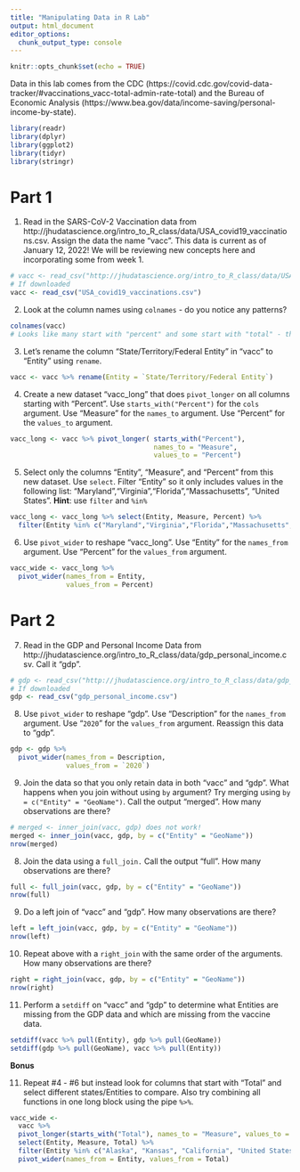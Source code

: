 ```yaml
---
title: "Manipulating Data in R Lab"
output: html_document
editor_options: 
  chunk_output_type: console
---
```


```r
knitr::opts_chunk$set(echo = TRUE)
```

Data in this lab comes from the CDC (https://covid.cdc.gov/covid-data-tracker/#vaccinations_vacc-total-admin-rate-total) and the Bureau of Economic Analysis (https://www.bea.gov/data/income-saving/personal-income-by-state).

```r
library(readr)
library(dplyr)
library(ggplot2)
library(tidyr)
library(stringr)
```

# Part 1

1. Read in the SARS-CoV-2 Vaccination data from http://jhudatascience.org/intro_to_R_class/data/USA_covid19_vaccinations.csv. Assign the data the name "vacc". This data is current as of January 12, 2022! We will be reviewing new concepts here and incorporating some from week 1.

```r
# vacc <- read_csv("http://jhudatascience.org/intro_to_R_class/data/USA_covid19_vaccinations.csv")
# If downloaded
vacc <- read_csv("USA_covid19_vaccinations.csv")
```

2. Look at the column names using `colnames` - do you notice any patterns?

```r
colnames(vacc)
# Looks like many start with "percent" and some start with "total" - this indicates there are different units of measure for these different variables!
```

3. Let's rename the column "State/Territory/Federal Entity" in "vacc" to "Entity" using `rename`.

```r
vacc <- vacc %>% rename(Entity = `State/Territory/Federal Entity`)
```

4. Create a new dataset "vacc_long" that does `pivot_longer` on all columns starting with "Percent". Use `starts_with("Percent")` for the `cols` argument. Use "Measure" for the `names_to` argument. Use "Percent" for the `values_to` argument.

```r
vacc_long <- vacc %>% pivot_longer( starts_with("Percent"),
                                    names_to = "Measure",
                                    values_to = "Percent")
```

5. Select only the columns "Entity", "Measure", and "Percent" from this new dataset. Use `select`. Filter "Entity" so it only includes values in the following list: "Maryland","Virginia","Florida","Massachusetts", "United States". **Hint**: use `filter` and `%in%`

```r
vacc_long <- vacc_long %>% select(Entity, Measure, Percent) %>% 
  filter(Entity %in% c("Maryland","Virginia","Florida","Massachusetts", "United States"))
```

6. Use `pivot_wider` to reshape "vacc_long". Use "Entity" for the `names_from` argument. Use "Percent" for the `values_from` argument.

```r
vacc_wide <- vacc_long %>% 
  pivot_wider(names_from = Entity,
              values_from = Percent)
```

# Part 2

7. Read in the GDP and Personal Income Data from http://jhudatascience.org/intro_to_R_class/data/gdp_personal_income.csv. Call it "gdp". 

```r
# gdp <- read_csv("http://jhudatascience.org/intro_to_R_class/data/gdp_personal_income.csv")
# If downloaded
gdp <- read_csv("gdp_personal_income.csv")
```

8. Use `pivot_wider` to reshape "gdp". Use "Description" for the `names_from` argument. Use "`2020`" for the `values_from` argument. Reassign this data to "gdp".

```r
gdp <- gdp %>% 
  pivot_wider(names_from = Description,
              values_from = `2020`)
```

9. Join the data so that you only retain data in both "vacc" and "gdp". What happens when you join without using `by` argument? Try merging using `by = c("Entity" = "GeoName")`. Call the output "merged". How many observations are there?

```r
# merged <- inner_join(vacc, gdp) does not work!
merged <- inner_join(vacc, gdp, by = c("Entity" = "GeoName"))
nrow(merged)
```

8. Join the data using a `full_join.` Call the output "full". How many observations are there?

```r
full <- full_join(vacc, gdp, by = c("Entity" = "GeoName"))
nrow(full)
```

9. Do a left join of "vacc" and "gdp". How many observations are there?

```r
left = left_join(vacc, gdp, by = c("Entity" = "GeoName"))
nrow(left)
```

10. Repeat above with a `right_join` with the same order of the arguments. How many observations are there?

```r
right = right_join(vacc, gdp, by = c("Entity" = "GeoName"))
nrow(right)
```

11. Perform a `setdiff` on "vacc" and "gdp" to determine what Entities are missing from the GDP data and which are missing from the vaccine data.

```r
setdiff(vacc %>% pull(Entity), gdp %>% pull(GeoName))
setdiff(gdp %>% pull(GeoName), vacc %>% pull(Entity))
```

**Bonus**

11. Repeat #4 - #6 but instead look for columns that start with "Total" and select different states/Entities to compare. Also try combining all functions in one long block using the pipe `%>%`.

```r
vacc_wide <-
  vacc %>%
  pivot_longer(starts_with("Total"), names_to = "Measure", values_to = "Total") %>%
  select(Entity, Measure, Total) %>%
  filter(Entity %in% c("Alaska", "Kansas", "California", "United States")) %>%
  pivot_wider(names_from = Entity, values_from = Total)
```
